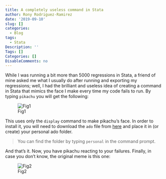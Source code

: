 ```yaml
---
title: A completely useless command in Stata
author: Rony Rodriguez-Ramirez
date: '2019-09-10'
slug: []
categories:
  - Blog
tags:
  - Stata
Description: ''
Tags: []
Categories: []
DisableComments: no
---
```


While I was running a bit more than 5000 regressions in Stata, a friend of mine asked me what I usually do after running and exporting my regressions; well, I had the brilliant and useless idea of creating a command in Stata that mimics the face I make every time my code fails to run. By typing `pikachu` you will get the following:

![Fig1](figs/pikachu.gif)

This uses only the `display` command to make pikachu's face. In order to install it, you will need to download the `ado` file from [here](adofiles/pikachu.ado) and place it in (or create) your personal ado folder.

> You can find the folder by typing `personal` in the command prompt.

And that's it. Now, you have pikachu reacting to your failures. Finally, in case you don't know, the original meme is this one:

![Fig2](https://media.giphy.com/media/3kzJvEciJa94SMW3hN/giphy.gif)